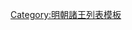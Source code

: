 {{ming|title=明朝會寧國諸王|ed=會寧國|head=[[嘉靖]]十年（[[1531年]]）封。|
{{ming/title}}
{{ming/list|會寧莊惠王|[[朱真潤]]|朱貢錝、庶五子|[[1531年]]—[[1568年]]|嘉靖十年封。[[隆庆 (明朝)|隆慶]]二年薨。}}
{{ming/list|會寧端憲王|[[朱弼楹]]|朱真潤、嫡一子|追封|嘉靖三十三年封[[长子 (封号)|長子]]。隆慶五年卒。以子[[朱縉㔂|縉㔂]]襲封，追封諡端憲王。}}
{{ming/list|會寧恭懿王|[[朱縉⿰⿱焱舛刂|朱縉]]{{缺字|lin2|1||14px}}<ref>《明神宗實錄》</ref>|朱弼楹、庶一子|[[1576年]]—[[1596年]]|[[萬曆]]四年襲封。二十四年薨。}}
{{ming/list|會寧王|[[朱紳域]]|朱縉{{缺字|lin2|1||14px}}、嫡一子|[[1599年]]—？年|萬曆二十四年封長子。二十七年襲封。}}
{{ming/note|參考文獻}}
{{ming/note|ref}}
}}<noinclude>
[[Category:明朝諸王列表模板]]
</noinclude>